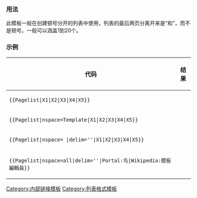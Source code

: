 {{Documentation subpage}}
{{lua|模块:PageList}}
<!-- EDIT TEMPLATE DOCUMENTATION BELOW THIS LINE -->
<includeonly>{{esoteric}}</includeonly>

=== 用法 ===
此模板一般在创建顿号分开的列表中使用，列表的最后两页分离开来是“和”，而不是顿号，一般可以涵盖1到20个。

===示例===
{| class="wikitable"
! 代码 !! 结果
|-
| <code><nowiki>{{Pagelist|X1|X2|X3|X4|X5}}</nowiki></code>
| {{Pagelist|X1|X2|X3|X4|X5}}
|-
| <code><nowiki>{{Pagelist|nspace=Template|X1|X2|X3|X4|X5}}</nowiki></code>
| {{Pagelist|nspace=Template|X1|X2|X3|X4|X5}}
|-
| <code><nowiki>{{Pagelist|nspace= |delim=''|X1|X2|X3|X4|X5}}</nowiki></code>
| {{Pagelist|nspace= |delim=''|X1|X2|X3|X4|X5}}
|-
| <code><nowiki>{{Pagelist|nspace=all|delim=''|Portal:鸟|Wikipedia:模板編輯員}}</nowiki></code>
| {{Pagelist|nspace=all|delim=''|Portal:鸟|Wikipedia:模板編輯員}}
|}

<includeonly>
<!--Categories-->
[[Category:内部链接模板]]
[[Category:列表格式模板]]
</includeonly>